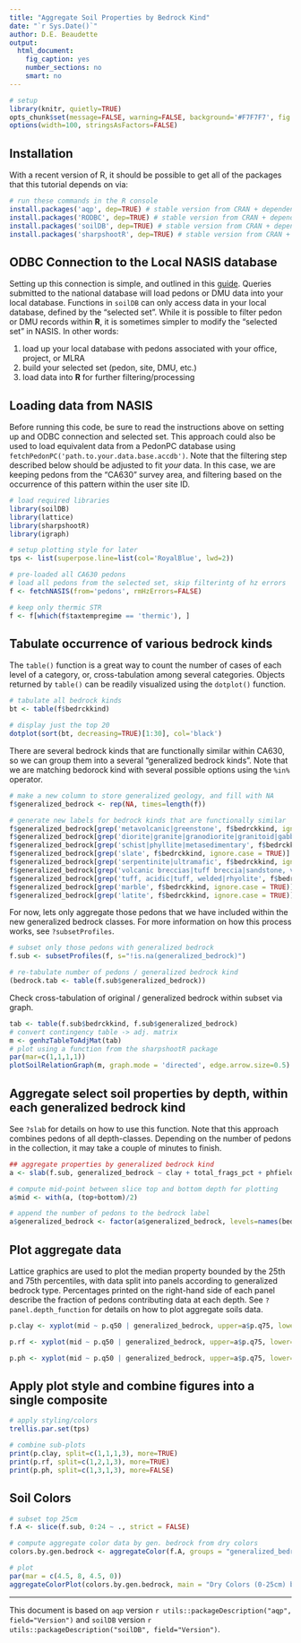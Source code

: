 ---
title: "Aggregate Soil Properties by Bedrock Kind"
date: "`r Sys.Date()`"
author: D.E. Beaudette
output:
  html_document:
    fig_caption: yes
    number_sections: no
    smart: no
---

```{r setup, echo=FALSE, results='hide', warning=FALSE}
# setup
library(knitr, quietly=TRUE)
opts_chunk$set(message=FALSE, warning=FALSE, background='#F7F7F7', fig.align='center', fig.retina=2, dev='png', tidy=FALSE, verbose=FALSE)
options(width=100, stringsAsFactors=FALSE)
```


## Installation
With a recent version of R, it should be possible to get all of the packages that this tutorial depends on via:
```{r install-deps, eval=FALSE}
# run these commands in the R console
install.packages('aqp', dep=TRUE) # stable version from CRAN + dependencies
install.packages('RODBC', dep=TRUE) # stable version from CRAN + dependencies
install.packages('soilDB', dep=TRUE) # stable version from CRAN + dependencies
install.packages('sharpshootR', dep=TRUE) # stable version from CRAN + dependencies
```

## ODBC Connection to the Local NASIS database
Setting up this connection is simple, and outlined in this [guide](http://ncss-tech.github.io/AQP/soilDB/setup_local_nasis.html). Queries submitted to the national database will load pedons or DMU data into your local database. Functions in `soilDB` can only access data in your local database, defined by the "selected set". While it is possible to filter pedon or DMU records within **R**, it is sometimes simpler to modify the "selected set" in NASIS. In other words:

  1. load up your local database with pedons associated with your office, project, or MLRA
  2. build your selected set (pedon, site, DMU, etc.)
  3. load data into **R** for further filtering/processing
  

## Loading data from NASIS

Before running this code, be sure to read the instructions above on setting up and ODBC connection and selected set. This approach could also be used to load equivalent data from a PedonPC database using `fetchPedonPC('path.to.your.data.base.accdb')`. Note that the filtering step described below should be adjusted to fit *your* data. In this case, we are keeping pedons from the "CA630" survey area, and filtering based on the occurrence of this pattern within the user site ID.
```{r prep-environment, results='hide'}
# load required libraries
library(soilDB)
library(lattice)
library(sharpshootR)
library(igraph)

# setup plotting style for later
tps <- list(superpose.line=list(col='RoyalBlue', lwd=2))

# pre-loaded all CA630 pedons
# load all pedons from the selected set, skip filterintg of hz errors
f <- fetchNASIS(from='pedons', rmHzErrors=FALSE)

# keep only thermic STR
f <- f[which(f$taxtempregime == 'thermic'), ]
```


## Tabulate occurrence of various bedrock kinds

The `table()` function is a great way to count the number of cases of each level of a category, or, cross-tabulation among several categories. Objects returned by `table()` can be readily visualized using the `dotplot()` function.
```{r inspect-raw-data, fig.height=6, fig.width=8}
# tabulate all bedrock kinds
bt <- table(f$bedrckkind)

# display just the top 20
dotplot(sort(bt, decreasing=TRUE)[1:30], col='black')
```

There are several bedrock kinds that are functionally similar within CA630, so we can group them into a several "generalized bedrock kinds". Note that we are matching bedorock kind with several possible options using the `%in%` operator.
```{r re-group}
# make a new column to store generalized geology, and fill with NA
f$generalized_bedrock <- rep(NA, times=length(f))

# generate new labels for bedrock kinds that are functionally similar
f$generalized_bedrock[grep('metavolcanic|greenstone', f$bedrckkind, ignore.case = TRUE)] <- 'Metavolcanics'
f$generalized_bedrock[grep('diorite|granite|granodiorite|granitoid|gabbro', f$bedrckkind, ignore.case = TRUE)] <- 'Granite'
f$generalized_bedrock[grep('schist|phyllite|metasedimentary', f$bedrckkind, ignore.case = TRUE)] <- 'Metasedimentary'
f$generalized_bedrock[grep('slate', f$bedrckkind, ignore.case = TRUE)] <- 'Slate'
f$generalized_bedrock[grep('serpentinite|ultramafic', f$bedrckkind, ignore.case = TRUE)] <- 'Serpentinite'
f$generalized_bedrock[grep('volcanic breccias|tuff breccia|sandstone, volcanic|andesite', f$bedrckkind, ignore.case = TRUE)] <- 'Mehrten Fm.'
f$generalized_bedrock[grep('tuff, acidic|tuff, welded|rhyolite', f$bedrckkind, ignore.case = TRUE)] <- 'Valley Springs Fm.'
f$generalized_bedrock[grep('marble', f$bedrckkind, ignore.case = TRUE)] <- 'Marble'
f$generalized_bedrock[grep('latite', f$bedrckkind, ignore.case = TRUE)] <- 'Latite'
```


For now, lets only aggregate those pedons that we have included within the new generalized bedrock classes. For more information on how this process works, see `?subsetProfiles`.
```{r subset}
# subset only those pedons with generalized bedrock
f.sub <- subsetProfiles(f, s="!is.na(generalized_bedrock)")

# re-tabulate number of pedons / generalized bedrock kind
(bedrock.tab <- table(f.sub$generalized_bedrock))
```

Check cross-tabulation of original / generalized bedrock within subset via graph.
```{r fig.width=8, fig.height=8}
tab <- table(f.sub$bedrckkind, f.sub$generalized_bedrock)
# convert contingency table -> adj. matrix
m <- genhzTableToAdjMat(tab)
# plot using a function from the sharpshootR package
par(mar=c(1,1,1,1))
plotSoilRelationGraph(m, graph.mode = 'directed', edge.arrow.size=0.5)
```


## Aggregate select soil properties by depth, within each generalized bedrock kind

See `?slab` for details on how to use this function. Note that this approach combines pedons of all depth-classes. Depending on the number of pedons in the collection, it may take a couple of minutes to finish.
```{r aggregate}
## aggregate properties by generalized bedrock kind
a <- slab(f.sub, generalized_bedrock ~ clay + total_frags_pct + phfield)

# compute mid-point between slice top and bottom depth for plotting
a$mid <- with(a, (top+bottom)/2)

# append the number of pedons to the bedrock label
a$generalized_bedrock <- factor(a$generalized_bedrock, levels=names(bedrock.tab), labels=paste(names(bedrock.tab), ' (', bedrock.tab, ')', sep=''))
```


## Plot aggregate data

Lattice graphics are used to plot the median property bounded by the 25th and 75th percentiles, with data split into panels according to generalized bedrock type. Percentages printed on the right-hand side of each panel describe the fraction of pedons contributing data at each depth. See `?panel.depth_function` for details on how to plot aggregate soils data.
```{r make-plots}
p.clay <- xyplot(mid ~ p.q50 | generalized_bedrock, upper=a$p.q75, lower=a$p.q25, data=a, ylim=c(180,-5), ylab='Depth (cm)', xlab='% Clay', strip=strip.custom(bg='yellow'), as.table=TRUE, panel=panel.depth_function, prepanel=prepanel.depth_function, scales=list(y=list(tick.number=7, alternating=3), x=list(alternating=1)), subset=variable == 'clay', layout=c(9,1), cf=a$contributing_fraction, sync.colors=TRUE, alpha=0.33)

p.rf <- xyplot(mid ~ p.q50 | generalized_bedrock, upper=a$p.q75, lower=a$p.q25, data=a, ylim=c(180,-5), ylab='Depth (cm)', xlab='% Frags', strip=strip.custom(bg='yellow'), as.table=TRUE, panel=panel.depth_function, prepanel=prepanel.depth_function, scales=list(y=list(tick.number=7, alternating=3), x=list(alternating=1)), subset=variable == 'total_frags_pct', layout=c(9,1), cf=a$contributing_fraction, sync.colors=TRUE, alpha=0.33)

p.ph <- xyplot(mid ~ p.q50 | generalized_bedrock, upper=a$p.q75, lower=a$p.q25, data=a, ylim=c(180,-5), ylab='Depth (cm)', xlab='pH', strip=strip.custom(bg='yellow'), as.table=TRUE, panel=panel.depth_function, prepanel=prepanel.depth_function, scales=list(y=list(tick.number=7, alternating=3), x=list(alternating=1)), subset=variable == 'phfield', layout=c(9,1), cf=a$contributing_fraction, sync.colors=TRUE, alpha=0.33)
```


## Apply plot style and combine figures into a single composite
```{r plot, fig.width=17, fig.height=12}
# apply styling/colors
trellis.par.set(tps)

# combine sub-plots
print(p.clay, split=c(1,1,1,3), more=TRUE)
print(p.rf, split=c(1,2,1,3), more=TRUE)
print(p.ph, split=c(1,3,1,3), more=FALSE)
```


## Soil Colors
```{r agg.color, fig.width=12, fig.height=8}
# subset top 25cm
f.A <- slice(f.sub, 0:24 ~ ., strict = FALSE)

# compute aggregate color data by gen. bedrock from dry colors
colors.by.gen.bedrock <- aggregateColor(f.A, groups = "generalized_bedrock", col = 'dry_soil_color')

# plot
par(mar = c(4.5, 8, 4.5, 0))
aggregateColorPlot(colors.by.gen.bedrock, main = "Dry Colors (0-25cm) by Generalized Bedrock\nThermic STR", print.label = FALSE, rect.border=NA, horizontal.borders=TRUE, horizontal.border.lwd = 1)
```



----------------------------
This document is based on `aqp` version `r utils::packageDescription("aqp", field="Version")` and `soilDB` version `r utils::packageDescription("soilDB", field="Version")`.
